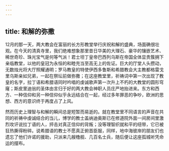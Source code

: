 ```yaml
---
---
---
```

title: 和解的弥撒
---




12月的那一天，两大教会在富丽的长方形教堂举行庆祝和解的盛典，场面确很壮观。在今天的清真寺里，我们绝难想象那里昔日华美的大理石、豪华的镶嵌艺术、稀世奇珍、珠光宝气是何等气派！君士坦丁皇帝巴西列乌斯在帝国全体显贵簇拥下亲临教堂，以他的皇冠为永恒的和睦充当至高无上的佐证。巨大的厅堂人头攒动，无数烛光将大厅照耀通明；罗马教皇的特使伊西多鲁斯和希腊教会大主教都格雷戈里乌斯亲如兄弟，一起在祭坛前做弥撒；在这座教堂里，祈祷词中第一次出现了教皇的名字，拉丁语和希腊语同时吟唱的虔诚歌声第一次升上不朽的大教堂的圆形穹窿；斯皮里迪翁的圣体由言归于好的两大教会神职人员庄严地抬进来。东方和西方、一种信仰和另一种信仰似乎永远结合在一起，经过多年罪恶的争吵，欧洲的思想、西方的意识终于再度占了上风。

然而历史上理智与和解的瞬间总是短暂而易逝的。就在教堂里不同语言的声音在共同的祈祷中虔诚结合的当儿，博学的教士盖纳迪奥斯已在修道院外面一间房间里激烈攻讦说拉丁语的人，抨击对真正信仰的背叛；没等理智织就和平的纽带，它已被狂热撕得粉碎。说希腊语的教士不愿真正俯首臣服，同样，地中海彼岸的朋友们也遗忘了他们许诺的援助，只派来几艘橹舰、几百名士兵，随后便让这座孤城听凭命运的摆布。